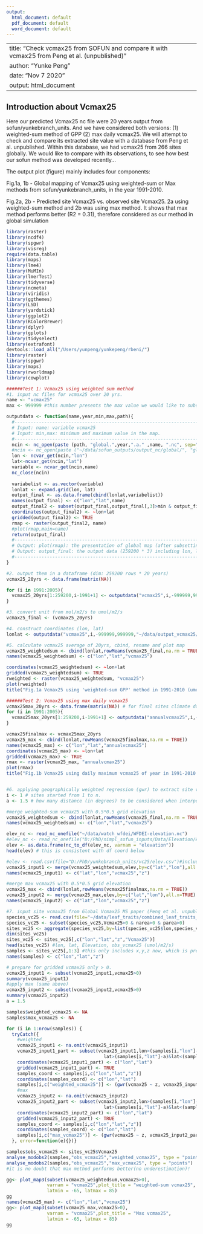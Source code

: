 ```yaml
---
output:
  html_document: default
  pdf_document: default
  word_document: default
---
```


---
title: "Check vcmax25 from SOFUN and compare it with vcmax25 from Peng et al. (unpublished)"
author: "Yunke Peng"
date: "Nov 7 2020"
output: html_document
---

## Introduction about Vcmax25

Here our predicted Vcmax25 nc file were 20 years output from sofun/yunkebranch_units. And we have considered both versions: (1) weighted-sum method of GPP (2) max daily vcmax25. We will attempt to check and compare its extracted site value with a database from Peng et al. unpublished. Within this database, we had vcmax25 from 266 sites globally. We would like to compare with its observations, to see how best our sofun method was developed recently...

The output plot (figure) mainly includes four components:

Fig.1a, 1b - Global mapping of Vcmax25 using weighted-sum or Max methods from sofun/yunkebranch_units, in the year 1991-2010.

Fig.2a, 2b - Predicted site Vcmax25 vs. observed site Vcmax25. 2a using weighted-sum method and 2b was using max method. It shows that max method performs better (R2 = 0.31), therefore considered as our method in global simulation

```r
library(raster)
library(ncdf4)
library(spgwr)  
library(visreg)
require(data.table)
library(maps)
library(lme4)
library(MuMIn)
library(lmerTest)
library(tidyverse)
library(ncmeta)
library(viridis)
library(ggthemes)
library(LSD)
library(yardstick)
library(ggplot2)
library(RColorBrewer)
library(dplyr)
library(gplots)
library(tidyselect)
library(extrafont)
devtools::load_all("/Users/yunpeng/yunkepeng/rbeni/")
library(raster)
library(spgwr)
library(maps)
library(rworldmap)
library(cowplot)

######Test 1: Vcmax25 using weighted sum method 
#1. input nc files for vcmax25 over 20 yrs.
name <- "vcmax25"
max <- 999999 #this number presents the max value we would like to subset. 

outputdata <- function(name,year,min,max,path){
  #-----------------------------------------------------------------------
  # Input: name: variable vcmax25
  # Input: min,max: minimum and maximum value in the map.
  #-----------------------------------------------------------------------
  ncin <- nc_open(paste (path, "global.",year,".a." ,name, ".nc", sep=""))
  #ncin <- nc_open(paste ("~/data/sofun_outputs/output_nc/global/", "global.2004.a." ,name, ".nc", sep=""))
  lon <- ncvar_get(ncin,"lon")
  lat<-ncvar_get(ncin,"lat")
  variable <- ncvar_get(ncin,name)
  nc_close(ncin)
  
  variabelist <- as.vector(variable)
  lonlat <- expand.grid(lon, lat)
  output_final <- as.data.frame(cbind(lonlat,variabelist))
  names(output_final) <- c("lon","lat",name)
  output_final2 <- subset(output_final,output_final[,3]>min & output_final[,3]<max) # to make map easy to follow, it subset a reasonable value here.
  coordinates(output_final2) <- ~lon+lat 
  gridded(output_final2) <- TRUE
  rmap <- raster(output_final2, name) 
  #plot(rmap,main=name)
  return(output_final)
  #-----------------------------------------------------------------------
  # Output: plot(rmap): the presentation of global map (after subsetting max of data)
  # Output: output_final: the output data (259200 * 3) including lon, lat and value
  #-----------------------------------------------------------------------
}

#2. output them in a dataframe (dim: 259200 rows * 20 years)
vcmax25_20yrs <- data.frame(matrix(NA))

for (i in 1991:2005){
  vcmax25_20yrs[1:259200,i-1991+1] <- outputdata("vcmax25",i,-999999,999999,"~/data/output_vcmax25/weight/")[,3]
}

#3. convert unit from mol/m2/s to umol/m2/s
vcmax25_final <- (vcmax25_20yrs)

#4. construct coordinates (lon, lat)
lonlat <- outputdata("vcmax25",i,-999999,999999,"~/data/output_vcmax25/weight/")[,1:2]

#5. calculate vcmax25 average of 20yrs, cbind, rename and plot map
vcmax25_weightedsum <- cbind(lonlat,rowMeans(vcmax25_final,na.rm = TRUE))
names(vcmax25_weightedsum) <- c("lon","lat","vcmax25")

coordinates(vcmax25_weightedsum) <- ~lon+lat 
gridded(vcmax25_weightedsum) <- TRUE
rweighted <- raster(vcmax25_weightedsum, "vcmax25") 
plot(rweighted)
title("Fig.1a Vcmax25 using 'weighted-sum GPP' method in 1991-2010 (umol m-2 s-1) ")

######Test 2: Vcmax25 using max daily vcmax25
vcmax25max_20yrs <- data.frame(matrix(NA)) # for final sites climate data
for (i in 1991:2005){
  vcmax25max_20yrs[1:259200,i-1991+1] <- outputdata("annualvcmax25",i,-999999,999999,"~/data/output_vcmax25/max/")[,3]
}

vcmax25finalmax <- vcmax25max_20yrs
vcmax25_max <- cbind(lonlat,rowMeans(vcmax25finalmax,na.rm = TRUE))
names(vcmax25_max) <- c("lon","lat","annualvcmax25")
coordinates(vcmax25_max) <- ~lon+lat 
gridded(vcmax25_max) <- TRUE
rmax <- raster(vcmax25_max, "annualvcmax25") 
plot(rmax)
title("Fig.1b Vcmax25 using daily maximum vcmax25 of year in 1991-2010 (umol m-2 s-1) ")


#6. applying geographically weighted regression (gwr) to extract site vcmax25 from grids data
i <- 1 # sites started from 1 to n.
a <- 1.5 # how many distance (in degrees) to be considered when interpolating values in gwr. This value has been examined in advance, and considered as the optimum value (with highest R2).

#merge weighted-sum vcmax25 with 0.5*0.5 grid elevation
vcmax25_weightedsum <- cbind(lonlat,rowMeans(vcmax25_final,na.rm = TRUE))
names(vcmax25_weightedsum) <- c("lon","lat","vcmax25")

elev_nc <- read_nc_onefile("~/data/watch_wfdei/WFDEI-elevation.nc")
#elev_nc <- read_nc_onefile("D:/PhD/nimpl_sofun_inputs/Data/Elevation/WFDEI-elevation.nc")
elev <- as.data.frame(nc_to_df(elev_nc, varnam = "elevation"))
head(elev) # this is consistent with df coord below

#elev <- read.csv(file="D:/PhD/yunkebranch_units/vc25/elev.csv")#include elevation data of 0.5 grids
vcmax25_input1 <- merge(vcmax25_weightedsum,elev,by=c("lat","lon"),all.x=TRUE) #merge with z
names(vcmax25_input1) <- c("lat","lon","vcmax25","z")

#merge max vcmax25 with 0.5*0.5 grid elevation
vcmax25_max <- cbind(lonlat,rowMeans(vcmax25finalmax,na.rm = TRUE))
vcmax25_input2 <- merge(vcmax25_max,elev,by=c("lat","lon"),all.x=TRUE)
names(vcmax25_input2) <- c("lat","lon","vcmax25","z")

#7. input site vcmax25 from Global Vcmax25 MS paper (Peng et al. unpublished).
species_vc25 <- read.csv(file="~/data/leaf_traits/combined_leaf_traits_updated.csv")
species_vc25 <- subset(species_vc25,Vcmax25>0 & narea>0 & parea>0)
sites_vc25 <- aggregate(species_vc25,by=list(species_vc25$lon,species_vc25$lat), FUN=mean, na.rm=TRUE)
dim(sites_vc25)
sites_vc25 <- sites_vc25[,c("lon","lat","z","Vcmax25")]
head(sites_vc25) #lon, lat, Elevation, obs_vcmax25 (umol/m2/s)
samples <- sites_vc25[,1:3] #this only includes x,y,z now, which is prepared for gwr then.
names(samples) <- c("lon","lat","z")

# prepare for gridded vcmax25 only > 0. 
vcmax25_input1 <- subset(vcmax25_input1,vcmax25>0)
summary(vcmax25_input1)
#apply max (same above)
vcmax25_input2 <- subset(vcmax25_input2,vcmax25>0)
summary(vcmax25_input2)
a = 1.5

samples$weighted_vcmax25 <- NA
samples$max_vcmax25 <- NA

for (i in 1:nrow(samples)) {
  tryCatch({
    #weighted
    vcmax25_input1 <- na.omit(vcmax25_input1)
    vcmax25_input1_part <- subset(vcmax25_input1,lon>(samples[i,"lon"]-a)&lon<(samples[i,"lon"]+a)&
                                    lat>(samples[i,"lat"]-a)&lat<(samples[i,"lat"]+a))
    coordinates(vcmax25_input1_part) <- c("lon","lat")
    gridded(vcmax25_input1_part) <- TRUE
    samples_coord <- samples[i,c("lon","lat","z")]
    coordinates(samples_coord) <- c("lon","lat")
    samples[i,c("weighted_vcmax25")] <- (gwr(vcmax25 ~ z, vcmax25_input1_part, bandwidth = 1.06, fit.points =samples_coord,predictions=TRUE))$SDF$pred
    #max
    vcmax25_input2 <- na.omit(vcmax25_input2)
    vcmax25_input2_part <- subset(vcmax25_input2,lon>(samples[i,"lon"]-a)&lon<(samples[i,"lon"]+a)&
                                    lat>(samples[i,"lat"]-a)&lat<(samples[i,"lat"]+a))
    coordinates(vcmax25_input2_part) <- c("lon","lat")
    gridded(vcmax25_input2_part) <- TRUE
    samples_coord <- samples[i,c("lon","lat","z")]
    coordinates(samples_coord) <- c("lon","lat")
    samples[i,c("max_vcmax25")] <- (gwr(vcmax25 ~ z, vcmax25_input2_part, bandwidth = 1.06, fit.points =samples_coord,predictions=TRUE))$SDF$pred
  }, error=function(e){})} 

samples$obs_vcmax25 <- sites_vc25$Vcmax25
analyse_modobs2(samples,"obs_vcmax25","weighted_vcmax25", type = "points")
analyse_modobs2(samples,"obs_vcmax25","max_vcmax25", type = "points")
#it is no doubt that max method performs better(no underestimation)!

gg<- plot_map3(subset(vcmax25_weightedsum,vcmax25>0), 
               varnam = "vcmax25",plot_title = "weighted-sum vcmax25",
               latmin = -65, latmax = 85) 
gg
names(vcmax25_max) <- c("lon","lat","vcmax25")
gg<- plot_map3(subset(vcmax25_max,vcmax25>0), 
               varnam = "vcmax25",plot_title = "Max vcmax25",
               latmin = -65, latmax = 85) 
gg

```

